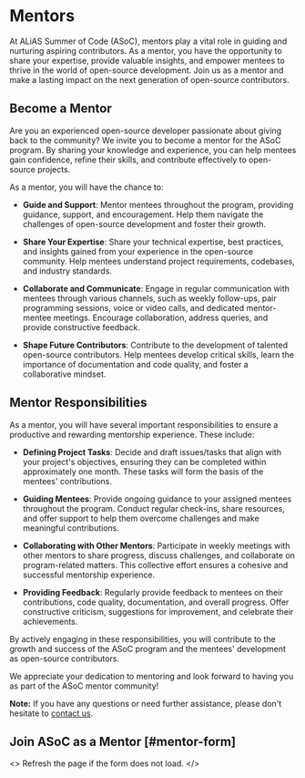 
# Mentors

At ALiAS Summer of Code (ASoC), mentors play a vital role in guiding and nurturing aspiring contributors. As a mentor, you have the opportunity to share your expertise, provide valuable insights, and empower mentees to thrive in the world of open-source development. Join us as a mentor and make a lasting impact on the next generation of open-source contributors.

## Become a Mentor

Are you an experienced open-source developer passionate about giving back to the community? We invite you to become a mentor for the ASoC program. By sharing your knowledge and experience, you can help mentees gain confidence, refine their skills, and contribute effectively to open-source projects.

As a mentor, you will have the chance to:

- **Guide and Support**: Mentor mentees throughout the program, providing guidance, support, and encouragement. Help them navigate the challenges of open-source development and foster their growth.

- **Share Your Expertise**: Share your technical expertise, best practices, and insights gained from your experience in the open-source community. Help mentees understand project requirements, codebases, and industry standards.

- **Collaborate and Communicate**: Engage in regular communication with mentees through various channels, such as weekly follow-ups, pair programming sessions, voice or video calls, and dedicated mentor-mentee meetings. Encourage collaboration, address queries, and provide constructive feedback.

- **Shape Future Contributors**: Contribute to the development of talented open-source contributors. Help mentees develop critical skills, learn the importance of documentation and code quality, and foster a collaborative mindset.

## Mentor Responsibilities

As a mentor, you will have several important responsibilities to ensure a productive and rewarding mentorship experience. These include:

- **Defining Project Tasks**: Decide and draft issues/tasks that align with your project's objectives, ensuring they can be completed within approximately one month. These tasks will form the basis of the mentees' contributions.

- **Guiding Mentees**: Provide ongoing guidance to your assigned mentees throughout the program. Conduct regular check-ins, share resources, and offer support to help them overcome challenges and make meaningful contributions.

- **Collaborating with Other Mentors**: Participate in weekly meetings with other mentors to share progress, discuss challenges, and collaborate on program-related matters. This collective effort ensures a cohesive and successful mentorship experience.

- **Providing Feedback**: Regularly provide feedback to mentees on their contributions, code quality, documentation, and overall progress. Offer constructive criticism, suggestions for improvement, and celebrate their achievements.

By actively engaging in these responsibilities, you will contribute to the growth and success of the ASoC program and the mentees' development as open-source contributors.

We appreciate your dedication to mentoring and look forward to having you as part of the ASoC mentor community!

**Note:** If you have any questions or need further assistance, please don't hesitate to [contact us](/contact-us).

## Join ASoC as a Mentor [#mentor-form]

<>
  <Callout type="info" emoji="ℹ️">
    Refresh the page if the form does not load.
  </Callout>
  <MentorForm />
</>
